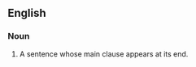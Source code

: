 ==English==

===Noun===
{{en-noun|sg=[[periodic]] [[sentence]]}}

# {{rhetoric}} A sentence whose main clause appears at its end.
{{examples-right|sense=periodic sentences|width=75%|examples='''''Periodic sentence''''': By bring the main point toward the end, close to following sentences that build on it, the periodic sentence can convey complex ideas.<br>'''''Non-periodic sentence''''': The non-periodic sentence, though starting strongly, can lose the reader by introducing important but subordinate points at the end.}}